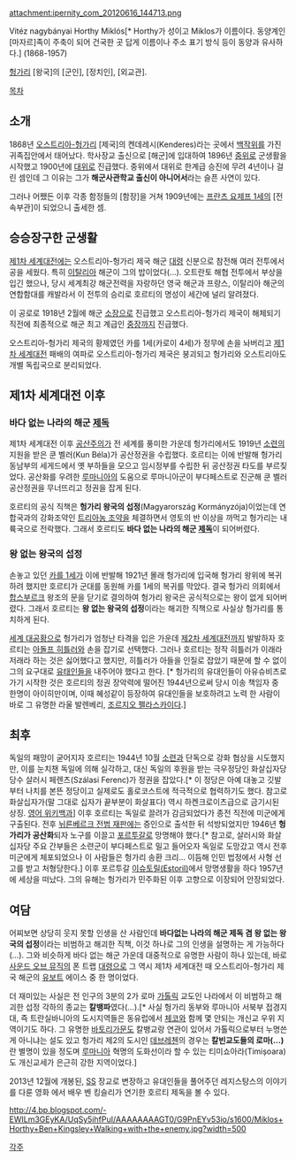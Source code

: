 attachment:ipernity_com_20120616_144713.png

Vitéz nagybányai Horthy Miklós[* Horthy가 성이고 Miklos가 이름이다. 동양계인 [마자르]족이 주축이 되어 건국한 곳 답게 이름이나 주소 표기 방식 등이 동양과 유사하다.]
(1868-1957)

[[헝가리]] [왕국]의 [군인], [정치인], [외교관].

[[목차]]
== 소개 ==
1868년 [[오스트리아-헝가리]] [제국]의 켄데레시(Kenderes)라는 곳에서 [[백작]]위를 가진 귀족집안에서 태어났다. 학사장교 출신으로 [해군]에 입대하여 1896년 [[중위]]로 군생활을 시작했고 1900년에 [[대위]]로 진급했다. 중위에서 대위로 한계급 승진에 무려 4년이나 걸린 셈인데 그 이유는 그가 '''해군사관학교 출신이 아니어서'''라는 슬픈 사연이 있다.

그러나 어쨌든 이후 각종 함정들의 [함장]을 거쳐 1909년에는 [[프란츠 요제프 1세]]의 [전속부관]이 되었으니 출세한 셈.

== 승승장구한 군생활 ==
[[제1차 세계대전]]에는 오스트리아-헝가리 제국 해군 [[대령]] 신분으로 참전해 여러 전투에서 공을 세웠다. 특히 [[이탈리아]] 해군이 그의 밥이었다(…). 오트란토 해협 전투에서 부상을 입긴 했으나, 당시 세계최강 해군전력을 자랑하던 영국 해군과 프랑스, 이탈리아 해군의 연합함대를 캐발라서 이 전투의 승리로 호르티의 명성이 세간에 널리 알려졌다.

이 공로로 1918년 2월에 해군 [[소장]]으로 진급했고 오스트리아-헝가리 제국이 해체되기 직전에 최종적으로 해군 최고 계급인 [[중장]]까지 진급했다.

오스트리아-헝가리 제국의 황제였던 카를 1세(카로이 4세)가 정무에 손을 놔버리고 [[제1차 세계대전]] 패배의 여파로 오스트리아-헝가리 제국은 붕괴되고 헝가리와 오스트리아도 개별 독립국으로 분리되었다.

== 제1차 세계대전 이후 ==
=== 바다 없는 나라의 해군 [[제독]] ===
제1차 세계대전 이후 [[공산주의]]가 전 세계를 풍미한 가운데 헝가리에서도 1919년 [[소련]]의 지원을 받은 쿤 벨러(Kun Béla)가 공산정권을 수립했다. 호르티는 이에 반발해 헝가리 동남부의 세게드에서 옛 부하들을 모으고 임시정부를 수립한 뒤 공산정권 타도를 부르짖었다. 공산화를 우려한 [[루마니아]]의 도움으로 루마니아군이 부다페스트로 진군해 쿤 벨러 공산정권을 무너뜨리고 정권을 잡게 된다.

호르티의 공식 직책은 '''헝가리 왕국의 섭정'''(Magyarország Kormányzója)이었는데 연합국과의 강화조약인 [[트리아농 조약]]을 체결하면서 영토의 반 이상을 까먹고 헝가리는 내륙국으로 전락했다. 그래서 호르티도 '''바다 없는 나라의 해군 [[제독]]'''이 되어버렸다.

=== 왕 없는 왕국의 섭정 ===
손놓고 있던 [[카를 1세]]가 이에 반발해 1921년 몰래 헝가리에 입국해 헝가리 왕위에 복귀하려 했지만 호르티가 군대를 동원해 카를 1세의 복귀를 막았다. 결국 헝가리 의회에서 [[합스부르크]] 왕조의 문을 닫기로 결의하여 헝가리 왕국은 공식적으로는 왕이 없게 되어버렸다. 그래서 호르티는 '''왕 없는 왕국의 섭정'''이라는 해괴한 직책으로 사실상 헝가리를 통치하게 된다.

[[세계 대공황]]으로 헝가리가 엄청난 타격을 입은 가운데 [[제2차 세계대전]]까지 발발하자 호르티는 [[아돌프 히틀러]]와 손을 잡기로 선택했다. 그러나 호르티는 정작 히틀러가 이래라 저래라 하는 것은 싫어했다고 했지만, 히틀러가 아들을 인질로 잡았기 때문에 할 수 없이 그의 요구대로 [[유태인]]들을 내주어야 했다고 한다. [* 헝가리의 유대인들이 아유슈비츠로 가기 시작한 것은 호르티의 정권 장악력에 떨어진 1944년으로써 당시 이송 책임자 중 한명이 아이히만이며, 이때 혜성같이 등장하여 유대인들을 보호하려고 노력 한 사람이 바로 그 유명한 라울 발렌베리, [[조르지오 펠라스카]]이다.]

== 최후 ==
독일의 패망이 굳어지자 호르티는 1944년 10월 [[소련]]과 단독으로 강화 협상을 시도했지만, 이를 눈치챈 독일에 의해 실각하고, 대신 독일의 후원을 받는 극우정당인 화살십자당 당수 살러시 페렌츠(Szálasi Ferenc)가 정권을 잡았다.[* 이 정당은 아예 대놓고 깃발부터 나치를 본뜬 정당이고 실제로도 홀로코스트에 적극적으로 협력하기도 했다. 참고로 화살십자가(말 그대로 십자가 끝부분이 화살표다) 역시 하켄크로이츠급으로 금기시된 상징. [http://en.wikipedia.org/wiki/Arrow_Cross_Party 영어 위키백과]] 이후 호르티는 독일로 끌려가 감금되었다가 종전 직전에 미군에게 구출된다. 전후 [[뉘른베르크 전범 재판]]에는 증인으로 출석한 뒤 석방되었지만 1946년 '''헝가리가 공산화'''되자 노구를 이끌고 [[포르투갈]]로 망명해야 했다.[* 참고로, 살러시와 화살십자당 주요 간부들은 소련군이 부다페스트로 밀고 들어오자 독일로 도망갔고 역시 전후 미군에게 체포되었으나 이 사람들은 헝가리 송환 크리... 이듬해 인민 법정에서 사형 선고를 받고 처형당한다.] 이후 포르투갈 [http://en.wikipedia.org/wiki/Estoril 이슈토릴(Estoril)]에서 망명생활을 하다 1957년에 세상을 떠났다. 그의 유해는 헝가리가 민주화된 이후 고향으로 이장되어 안장되었다.

== 여담 ==
어찌보면 상당히 웃지 못할 인생을 산 사람인데 '''바다없는 나라의 해군 제독 겸 왕 없는 왕국의 섭정'''이라는 비범하고 해괴한 직책, 이것 하나로 그의 인생을 설명하는 게 가능하다(…). 그와 비슷하게 바다 없는 해군 가운데 대중적으로 유명한 사람이 하나 있는데, 바로 [[사운드 오브 뮤직]]의 폰 트랩 [[대령]]으로 그 역시 제1차 세계대전 때 오스트리아-헝가리 제국 해군의 [[유보트]] 에이스 중 한 명이었다.

더 재미있는 사실은 전 인구의 3분의 2가 로마 [[가톨릭]] 교도인 나라에서 이 비범하고 해괴한 섭정 각하의 종교는 '''칼뱅파'''였다(...).[* 사실 헝가리 동부와 루마니아 서북부 접경지대, 즉 트란실바니아의 도시지역들은 동유럽에서 [[체코]]와 함께 몇 안되는 개신교 우위 지역이기도 하다. 그 유명한 [[바토리 에르제베트|바토리]]가문도 칼뱅교랑 연관이 있어서 가톨릭으로부터 누명쓴게 아니냐는 설도 있고 헝가리 제2의 도시인 [http://en.wikipedia.org/wiki/Debrecen 데브레첸]의 경우는 '''칼빈교도들의 로마(...)'''란 별명이 있을 정도며 [[루마니아]] 혁명의 도화선이라 할 수 있는 티미쇼아라(Timișoara)도 개신교세가 은근히 강한 지역이었다.]

2013년 12월에 개봉된, [[SS]] 장교로 변장하고 유대인들을 풀어주던 레지스탕스의 이야기를 다룬 영화 <Walking with the enemy>에서 배우 벤 킹슬리가 연기한 호르티 제독을 볼 수 있다.

http://4.bp.blogspot.com/-EWILm3GEyKA/UqSy5ihfPuI/AAAAAAAAGT0/G9PnEYv53io/s1600/Miklos+Horthy+Ben+Kingsley+Walking+with+the+enemy.jpg?width=500

[[각주]]
